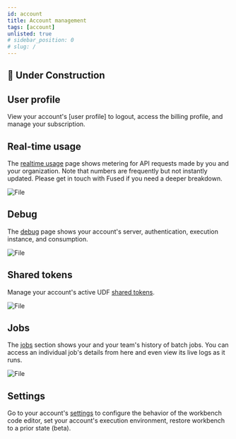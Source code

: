 ```yaml
---
id: account
title: Account management
tags: [account]
unlisted: true
# sidebar_position: 0
# slug: /
---
```



## <Tag color="#D1E550" fontColor="#141414" >🚧 Under Construction</Tag>

## User profile

View your account's [user profile] to logout, access the billing profile, and manage your subscription.

## Real-time usage


The [realtime usage](https://staging.fused.io/workbench#realtime) page shows metering for API requests made by you and your organization. Note that numbers are frequently but not instantly updated. Please get in touch with Fused if you need a deeper breakdown.


<div style={{textAlign: 'center'}}>
<img src={ImageRt} alt="File" style={{width: '80%'}} />
</div>

## Debug

The [debug](https://staging.fused.io/workbench#debug) page shows your account's server, authentication, execution instance, and consumption.


<div style={{textAlign: 'center'}}>
<img src={ImageDebug} alt="File" style={{width: 400}} />
</div>

## Shared tokens

Manage your account's active UDF [shared tokens](https://staging.fused.io/workbench#tokens).



<div style={{textAlign: 'center'}}>
<img src={ImageSharedToken} alt="File" style={{width: '100%'}} />
</div>



## Jobs

The [jobs](https://staging.fused.io/workbench#jobs) section shows your and your team's history of batch jobs. You can access an individual job's details from here and even view its live logs as it runs. 


<div style={{textAlign: 'center'}}>
<img src={ImageJobs} alt="File" style={{width: 600}} />
</div>

## Settings

Go to your account's [settings](https://staging.fused.io/workbench#settings) to configure the behavior of the workbench code editor, set your account's execution environment, restore workbench to a prior state (beta).